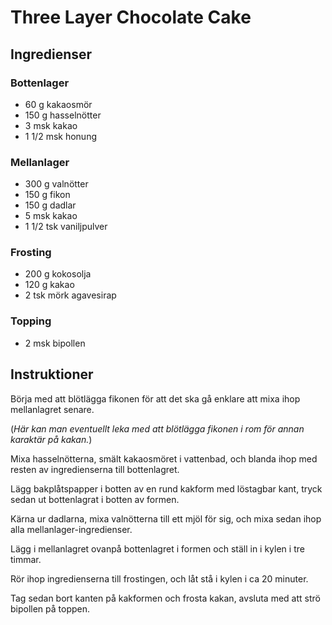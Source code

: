 # Three Layer Chocolate Cake

## Ingredienser

### Bottenlager

- 60 g kakaosmör
- 150 g hasselnötter
- 3 msk kakao
- 1 1/2 msk honung

### Mellanlager

- 300 g valnötter
- 150 g fikon
- 150 g dadlar
- 5 msk kakao
- 1 1/2 tsk vaniljpulver

### Frosting

- 200 g kokosolja
- 120 g kakao
- 2 tsk mörk agavesirap

### Topping

- 2 msk bipollen

## Instruktioner

Börja med att blötlägga fikonen för att det ska gå enklare att mixa ihop mellanlagret senare.

(_Här kan man eventuellt leka med att blötlägga fikonen i rom för annan karaktär på kakan._)

Mixa hasselnötterna, smält kakaosmöret i vattenbad,
och blanda ihop med resten av ingredienserna till bottenlagret.

Lägg bakplåtspapper i botten av en rund kakform med löstagbar kant,
tryck sedan ut bottenlagrat i botten av formen.

Kärna ur dadlarna, mixa valnötterna till ett mjöl för sig,
och mixa sedan ihop alla mellanlager-ingredienser.

Lägg i mellanlagret ovanpå bottenlagret i formen och ställ in i kylen i tre timmar.

Rör ihop ingredienserna till frostingen, och låt stå i kylen i ca 20 minuter.

Tag sedan bort kanten på kakformen och frosta kakan, avsluta med att strö bipollen på toppen.
